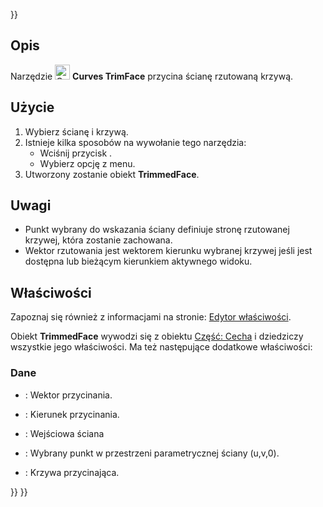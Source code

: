 <languages/>
{{UnfinishedDocu{{#translation:}}}}

{{Docnav/pl
|[[Curves_ZebraTool/pl|ZebraTool]]
|[[Curves_IsoCurve/pl|IsoCurve]]
|[[Curves_Workbench/pl|środowisko pracy Krzywe]]
|IconL=Curves_ZebraTool.svg
|IconR=Curves_IsoCurve.svg
|IconC=Curves_workbench_icon.svg
}}

{{GuiCommand/pl
|Name=Curves TrimFace
|Name/pl=Krzywe: Przytnij ścianę
|MenuLocation=Surfaces → Trim face
|Workbenches=[[Curves_Workbench/pl|Krzywe]]
}}

<span id="Description"></span>
==Opis==

Narzędzie [[Image:Curves_TrimFace.svg|24px]] '''Curves TrimFace''' przycina ścianę rzutowaną krzywą.

<span id="Usage"></span>
==Użycie==

# Wybierz ścianę i krzywą.
# Istnieje kilka sposobów na wywołanie tego narzędzia:
#* Wciśnij przycisk {{Button|[[Image:Curves_TrimFace.svg|16px]] [[Curves_TrimFace/pl|Przytnij ścianę]]}}.
#* Wybierz opcję {{MenuCommand|Surfaces → [[Image:Curves_TrimFace.svg|16px]] Trim face}} z menu.
# Utworzony zostanie obiekt '''TrimmedFace'''.

<span id="Notes"></span>
==Uwagi==

* Punkt wybrany do wskazania ściany definiuje stronę rzutowanej krzywej, która zostanie zachowana.
* Wektor rzutowania jest wektorem kierunku wybranej krzywej jeśli jest dostępna lub bieżącym kierunkiem aktywnego widoku.

<span id="Properties"></span>
==Właściwości==

Zapoznaj się również z informacjami na stronie: [[Property_editor/pl|Edytor właściwości]].

Obiekt '''TrimmedFace''' wywodzi się z obiektu [[Part_Feature/pl|Część: Cecha]] i dziedziczy wszystkie jego właściwości. Ma też następujące dodatkowe właściwości:

<span id="Data"></span>
===Dane===

{{TitleProperty|Trim Face}}

* {{PropertyData|Vector|Link}}: Wektor przycinania.
* {{PropertyData|Direction|Vector}}: Kierunek przycinania.
* {{PropertyData|Face|LinkSub}}: Wejściowa ściana
* {{PropertyData|Picked Point|Vector}}: Wybrany punkt w przestrzeni parametrycznej ściany (u,v,0).
* {{PropertyData|Tool|LinkSubList}}: Krzywa przycinająca.


{{Docnav/pl
|[[Curves_ZebraTool/pl|Narzędzie zebra]]
|[[Curves_IsoCurve/pl|Krzywa ISO]]
|[[Curves_Workbench/pl|środowisko pracy Krzywe]]
|IconL=Curves_ZebraTool.svg
|IconR=Curves_IsoCurve.svg
|IconC=Curves_workbench_icon.svg
}}

{{Curves Tools navi{{#translation:}}}}
{{Userdocnavi{{#translation:}}}}